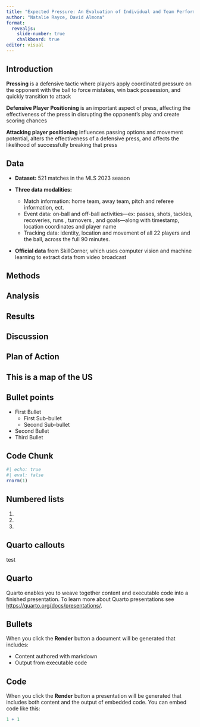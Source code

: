 ```yaml
---
title: "Expected Pressure: An Evaluation of Individual and Team Performances in Pressing Situations"
author: "Natalie Rayce, David Almona"
format:
  revealjs:
    slide-number: true
    chalkboard: true
editor: visual
---
```



## Introduction

**Pressing** is a defensive tactic where players apply coordinated pressure on the opponent with the ball to force mistakes, win back possession, and quickly transition to attack

**Defensive Player Positioning** is an important aspect of press, affecting the effectiveness of the press in disrupting the opponent’s play and create scoring chances

**Attacking player positioning** influences passing options and movement potential, alters the effectiveness of a defensive press, and affects the likelihood of successfully breaking that press


## Data
- **Dataset:** 
521 matches in the MLS 2023 season

- **Three data modalities:**
  - Match information: home team, away team, pitch and referee information, ect. 
  - Event data: on‑ball and off-ball activities—ex: passes, shots, tackles, recoveries, runs , turnovers , and goals—along with timestamp, location coordinates and player name
  - Tracking data: identity, location and movement of all 22 players and the ball, across the full 90 minutes.

- **Official data** from SkillCorner, which uses computer vision and machine learning to extract data from video broadcast



## Methods


## Analysis
## Results
## Discussion
## Plan of Action



## This is a map of the US



## Bullet points

-   First Bullet
    -   First Sub-bullet
    -   Second Sub-bullet
-   Second Bullet
-   Third Bullet

## Code Chunk

```r
#| echo: true
#| eval: false
rnorm(1)
```

## Numbered lists

1.  

2.  

3.  

## Quarto callouts

test

## Quarto

Quarto enables you to weave together content and executable code into a finished presentation. To learn more about Quarto presentations see <https://quarto.org/docs/presentations/>.

## Bullets

When you click the **Render** button a document will be generated that includes:

-   Content authored with markdown
-   Output from executable code

## Code

When you click the **Render** button a presentation will be generated that includes both content and the output of embedded code. You can embed code like this:

```r
1 + 1
```
